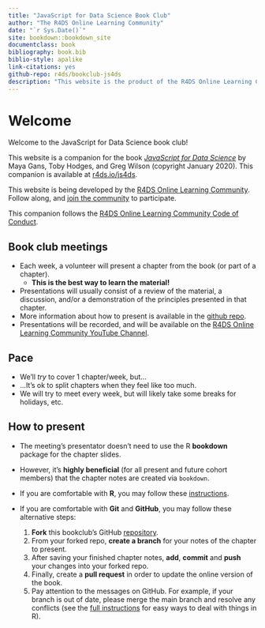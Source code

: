 ```yaml
--- 
title: "JavaScript for Data Science Book Club"
author: "The R4DS Online Learning Community"
date: "`r Sys.Date()`"
site: bookdown::bookdown_site
documentclass: book
bibliography: book.bib
biblio-style: apalike
link-citations: yes
github-repo: r4ds/bookclub-js4ds
description: "This website is the product of the R4DS Online Learning Community's JavaScript for Data Science Book Club."
---
```


# Welcome {-}

Welcome to the JavaScript for Data Science book club! 

This website is a companion for the book [_JavaScript for Data Science_](https://third-bit.com/js4ds/) by Maya Gans, Toby Hodges, and Greg Wilson (copyright January 2020).
This companion is available at [r4ds.io/js4ds](https://r4ds.io/js4ds).

This website is being developed by the [R4DS Online Learning Community](https://rfordatasci.com). Follow along, and [join the community](https://r4ds.io/join) to participate.

This companion follows the [R4DS Online Learning Community Code of Conduct](https://r4ds.io/conduct).

## Book club meetings {-}

- Each week, a volunteer will present a chapter from the book (or part of a chapter).
  - **This is the best way to learn the material!**
- Presentations will usually consist of a review of the material, a discussion, and/or a demonstration of the principles presented in that chapter.
- More information about how to present is available in the [github repo](https://github.com/r4ds/bookclub-js4ds).
- Presentations will be recorded, and will be available on the [R4DS Online Learning Community YouTube Channel](https://r4ds.io/youtube).

## Pace {-}

- We'll _try_ to cover 1 chapter/week, but...
- ...It's ok to split chapters when they feel like too much.
- We will try to meet every week, but will likely take some breaks for holidays, etc.

## How to present {-}

- The meeting's presentator doesn't need to use the
R **bookdown** package for the chapter slides.

- However, it's **highly beneficial** (for all present and future cohort members)
that the chapter notes are created via `bookdown`.

- If you are comfortable with **R**, you may follow
these [instructions](https://github.com/r4ds/bookclub-js4ds#how-to-present).

- If you are comfortable with **Git** and **GitHub**, you may
follow these alternative steps:
    1. **Fork** this bookclub's GitHub [repository](https://github.com/r4ds/bookclub-js4ds).
    1. From your forked repo, **create a branch** for your notes of the chapter to present.
    1. After saving your finished chapter notes, **add**, **commit** and **push**
    your changes into your forked repo.
    1. Finally, create a **pull request** in order to update the online version of the book.
    1. Pay attention to the messages on GitHub. For example, if your branch is out of date, please merge the main branch and resolve any conflicts (see the [full instructions](https://github.com/r4ds/bookclub-js4ds#how-to-present) for easy ways to deal with things in R).

